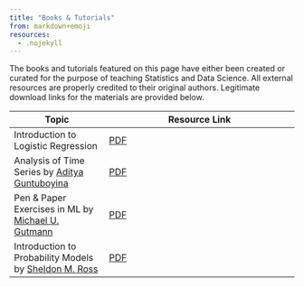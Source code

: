 ```yaml
---
title: "Books & Tutorials"
from: markdown+emoji
resources:
  - .nojekyll
---
```


The books and tutorials featured on this page have either been created or curated for the purpose of teaching Statistics and Data Science. All external resources are properly credited to their original authors. Legitimate download links for the materials are provided below.

| Topic            | Resource Link                       |
|-------------------|-------------------------------------|
| Introduction to Logistic Regression| [PDF](resources/pdf/tutorials/logistic_regression_tutorial.pdf) |
| Analysis of Time Series by [Aditya Guntuboyina](https://www.stat.berkeley.edu/~aditya/)| [PDF](resources/pdf/tutorials/FullNotes248Spring2022TimeSeries.pdf) |
| Pen & Paper Exercises in ML by [Michael U. Gutmann](https://michaelgutmann.github.io/)| [PDF](resources/pdf/tutorials/Pen_and_Paper_Exercises_in_ML_1741020114.pdf) |
| Introduction to Probability Models by [Sheldon M. Ross](https://en.wikipedia.org/wiki/Sheldon_M._Ross)| [PDF](resources/pdf/books/Introduction_to_Probability_Models_Tenth_Edition_Sheldon_M_Ross.pdf) |